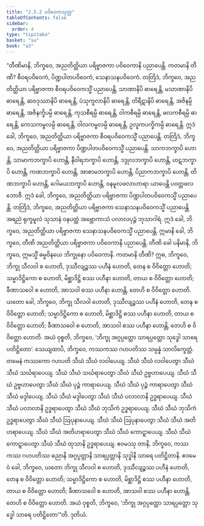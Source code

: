 ```yaml
---
title: "2.5.2 ပဝိဝေကသုတ္တ"
tableOfContents: false
sidebar:
  order: 4
type: "tipitaka"
basket: "su"
book: "a3"
---
```



<DynamicBreadcrumb />

<Division number="94" book="a3">

<Paragraph number="793" book="a3">
“တီဏိမာနိ, ဘိက္ခဝေ, အညတိတ္ထိယာ ပရိဗ္ဗာဇကာ ပဝိဝေကာနိ ပညာပေန္တိ. ကတမာနိ တီဏိ? စီဝရပဝိဝေကံ, ပိဏ္ဍပါတပဝိဝေကံ, သေနာသနပဝိဝေကံ.
</Paragraph>

<Paragraph number="794" book="a3">
တတြိဒံ, ဘိက္ခဝေ, အညတိတ္ထိယာ ပရိဗ္ဗာဇကာ စီဝရပဝိဝေကသ္မိံ ပညာပေန္တိ, သာဏာနိပိ ဓာရေန္တိ, မသာဏာနိပိ ဓာရေန္တိ, ဆဝဒုဿာနိပိ ဓာရေန္တိ, ပံသုကူလာနိပိ ဓာရေန္တိ, တိရီဋာနိပိ ဓာရေန္တိ, အဇိနမ္ပိ ဓာရေန္တိ, အဇိနက္ခိပမ္ပိ ဓာရေန္တိ, ကုသစီရမ္ပိ ဓာရေန္တိ, ဝါကစီရမ္ပိ ဓာရေန္တိ, ဖလကစီရမ္ပိ ဓာရေန္တိ, ကေသကမ္ဗလမ္ပိ ဓာရေန္တိ, ဝါလကမ္ဗလမ္ပိ ဓာရေန္တိ, ဥလူကပက္ခိကမ္ပိ ဓာရေန္တိ. ဣဒံ ခေါ, ဘိက္ခဝေ, အညတိတ္ထိယာ ပရိဗ္ဗာဇကာ စီဝရပဝိဝေကသ္မိံ ပညာပေန္တိ.
</Paragraph>

<Paragraph number="795" book="a3">
တတြိဒံ, ဘိက္ခဝေ, အညတိတ္ထိယာ ပရိဗ္ဗာဇကာ ပိဏ္ဍပါတပဝိဝေကသ္မိံ ပညာပေန္တိ. သာကဘက္ခာပိ ဟောန္တိ, သာမာကဘက္ခာပိ ဟောန္တိ, နီဝါရဘက္ခာပိ ဟောန္တိ, ဒဒ္ဒုလဘက္ခာပိ ဟောန္တိ, ဟဋဘက္ခာပိ ဟောန္တိ, ကဏဘက္ခာပိ ဟောန္တိ, အာစာမဘက္ခာပိ ဟောန္တိ, ပိညာကဘက္ခာပိ ဟောန္တိ, တိဏဘက္ခာပိ ဟောန္တိ, ဂေါမယဘက္ခာပိ ဟောန္တိ, ဝနမူလဖလာဟာရာ ယာပေန္တိ ပဝတ္တဖလဘောဇီ. ဣဒံ ခေါ, ဘိက္ခဝေ, အညတိတ္ထိယာ ပရိဗ္ဗာဇကာ ပိဏ္ဍပါတပဝိဝေကသ္မိံ ပညာပေန္တိ.
</Paragraph>

<Paragraph number="796" book="a3">
တတြိဒံ, ဘိက္ခဝေ, အညတိတ္ထိယာ ပရိဗ္ဗာဇကာ သေနာသနပဝိဝေကသ္မိံ ပညာပေန္တိ အရညံ ရုက္ခမူလံ သုသာနံ ဝနပတ္ထံ အဗ္ဘောကာသံ ပလာလပုဉ္ဇံ ဘုသာဂါရံ. ဣဒံ ခေါ, ဘိက္ခဝေ, အညတိတ္ထိယာ ပရိဗ္ဗာဇကာ သေနာသနပဝိဝေကသ္မိံ ပညာပေန္တိ. ဣမာနိ ခေါ, ဘိက္ခဝေ, တီဏိ အညတိတ္ထိယာ ပရိဗ္ဗာဇကာ ပဝိဝေကာနိ ပညာပေန္တိ.
</Paragraph>

<Paragraph number="797" book="a3">
တီဏိ ခေါ ပနိမာနိ, ဘိက္ခဝေ, ဣမသ္မိံ ဓမ္မဝိနယေ ဘိက္ခုနော ပဝိဝေကာနိ. ကတမာနိ တီဏိ? ဣဓ, ဘိက္ခဝေ, ဘိက္ခု သီလဝါ စ ဟောတိ, ဒုဿီလျဉ္စဿ ပဟီနံ ဟောတိ, တေန စ ဝိဝိတ္တော ဟောတိ; သမ္မာဒိဋ္ဌိကော စ ဟောတိ, မိစ္ဆာဒိဋ္ဌိ စဿ ပဟီနာ ဟောတိ, တာယ စ ဝိဝိတ္တော ဟောတိ; ခီဏာသဝေါ စ ဟောတိ, အာသဝါ စဿ ပဟီနာ ဟောန္တိ, တေဟိ စ ဝိဝိတ္တော ဟောတိ. ယတော ခေါ, ဘိက္ခဝေ, ဘိက္ခု သီလဝါ ဟောတိ, ဒုဿီလျဉ္စဿ ပဟီနံ ဟောတိ, တေန စ ဝိဝိတ္တော ဟောတိ; သမ္မာဒိဋ္ဌိကော စ ဟောတိ, မိစ္ဆာဒိဋ္ဌိ စဿ ပဟီနာ ဟောတိ, တာယ စ ဝိဝိတ္တော ဟောတိ; ခီဏာသဝေါ စ ဟောတိ, အာသဝါ စဿ ပဟီနာ ဟောန္တိ, တေဟိ စ ဝိဝိတ္တော ဟောတိ. အယံ ဝုစ္စတိ, ဘိက္ခဝေ, ‘ဘိက္ခု အဂ္ဂပ္ပတ္တော သာရပ္ပတ္တော သုဒ္ဓေါ သာရေ ပတိဋ္ဌိတော’.
</Paragraph>

<Paragraph number="798" book="a3">
သေယျထာပိ, ဘိက္ခဝေ, ကဿကဿ ဂဟပတိဿ သမ္ပန္နံ သာလိက္ခေတ္တံ. တမေနံ ကဿကော ဂဟပတိ သီဃံ သီဃံ လဝါပေယျ. သီဃံ သီဃံ လဝါပေတွာ သီဃံ သီဃံ သင်္ဃရာပေယျ. သီဃံ သီဃံ သင်္ဃရာပေတွာ သီဃံ သီဃံ ဥဗ္ဗဟာပေယျ. သီဃံ သီဃံ ဥဗ္ဗဟာပေတွာ သီဃံ သီဃံ ပုဉ္ဇံ ကာရာပေယျ. သီဃံ သီဃံ ပုဉ္ဇံ ကာရာပေတွာ သီဃံ သီဃံ မဒ္ဒါပေယျ. သီဃံ သီဃံ မဒ္ဒါပေတွာ သီဃံ သီဃံ ပလာလာနိ ဥဒ္ဓရာပေယျ. သီဃံ သီဃံ ပလာလာနိ ဥဒ္ဓရာပေတွာ သီဃံ သီဃံ ဘုသိကံ ဥဒ္ဓရာပေယျ. သီဃံ သီဃံ ဘုသိကံ ဥဒ္ဓရာပေတွာ သီဃံ သီဃံ ဩပုနာပေယျ. သီဃံ သီဃံ ဩပုနာပေတွာ သီဃံ သီဃံ အတိဟရာပေယျ. သီဃံ သီဃံ အတိဟရာပေတွာ သီဃံ သီဃံ ကောဋ္ဋာပေယျ. သီဃံ သီဃံ ကောဋ္ဋာပေတွာ သီဃံ သီဃံ ထုသာနိ ဥဒ္ဓရာပေယျ. ဧဝမဿု တာနိ, ဘိက္ခဝေ, ကဿကဿ ဂဟပတိဿ ဓညာနိ အဂ္ဂပ္ပတ္တာနိ သာရပ္ပတ္တာနိ သုဒ္ဓါနိ သာရေ ပတိဋ္ဌိတာနိ.
</Paragraph>

<Paragraph number="799" book="a3">
ဧဝမေဝံ ခေါ, ဘိက္ခဝေ, ယတော ဘိက္ခု သီလဝါ စ ဟောတိ, ဒုဿီလျဉ္စဿ ပဟီနံ ဟောတိ, တေန စ ဝိဝိတ္တော ဟောတိ; သမ္မာဒိဋ္ဌိကော စ ဟောတိ, မိစ္ဆာဒိဋ္ဌိ စဿ ပဟီနာ ဟောတိ, တာယ စ ဝိဝိတ္တော ဟောတိ; ခီဏာသဝေါ စ ဟောတိ, အာသဝါ စဿ ပဟီနာ ဟောန္တိ, တေဟိ စ ဝိဝိတ္တော ဟောတိ. အယံ ဝုစ္စတိ, ဘိက္ခဝေ, ‘ဘိက္ခု အဂ္ဂပ္ပတ္တော သာရပ္ပတ္တော သုဒ္ဓေါ သာရေ ပတိဋ္ဌိတော’”တိ.

</Paragraph>
</Division>

<Paragraph number="800" type="center" book="a3">
ဒုတိယံ.
</Paragraph>